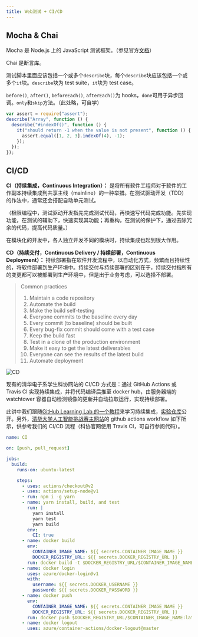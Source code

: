 ```yaml
---
title: Web测试 + CI/CD
---
```


## Mocha & Chai

Mocha 是 Node.js 上的 JavaScript 测试框架。（参见官方[文档](https://mochajs.org/)）

Chai 是断言库。

测试脚本里面应该包括一个或多个`describe`块，每个`describe`块应该包括一个或多个`it`块。`describe`块为 test suite，`it`块为 test case。

`before()`, `after()`, `beforeEach()`, `afterEach()`为 hooks，`done`可用于异步回调。`only`和`skip`方法。（此处略，可自学）

```javascript
var assert = require("assert");
describe("Array", function () {
  describe("#indexOf()", function () {
    it("should return -1 when the value is not present", function () {
      assert.equal([1, 2, 3].indexOf(4), -1);
    });
  });
});
```

## CI/CD

<strong>CI（持续集成，Continuous Integration）：</strong>
是将所有软件工程师对于软件的工作副本持续集成到共享主线（mainline）的一种举措。在测试驱动开发（TDD）的作法中，通常还会搭配自动单元测试。

（极限编程中，测试驱动开发指先完成测试代码，再快速写代码完成功能。先实现功能，在测试的辅助下，快速实现其功能；再重构，在测试的保护下，通过去除冗余的代码，提高代码质量。）

在模块化的开发中，各人独立开发不同的模块时，持续集成也起到很大作用。

<strong>
  CD（持续交付，Continuous Delivery / 持续部署，Continuous Deployment）：
</strong>
持续部署指在软件开发流程中，以自动化方式，频繁而且持续性的，将软件部署到生产环境中。持续交付与持续部署的区别在于，持续交付指所有的变更都可以被部署到生产环境中，但是出于业务考虑，可以选择不部署。

> Common practices
>
> 1. Maintain a code repository
> 2. Automate the build
> 3. Make the build self-testing
> 4. Everyone commits to the baseline every day
> 5. Every commit (to baseline) should be built
> 6. Every bug-fix commit should come with a test case
> 7. Keep the build fast
> 8. Test in a clone of the production environment
> 9. Make it easy to get the latest deliverables
> 10. Everyone can see the results of the latest build
> 11. Automate deployment

![CD](assets/CD.png)

现有的清华电子系学生科协网站的 CI/CD 方式是：通过 GitHub Actions 或 Travis CI 实现持续集成，并将代码编译后推至 docker hub，由服务器端的 watchtower 容器自动检测镜像的更新并自动拉取运行，实现持续部署。

此讲中我们跟随[GitHub Learning Lab 的一个教程](https://lab.github.com/githubtraining/github-actions:-continuous-integration)来学习持续集成，[实验仓库](https://github.com/boltma/github-actions-for-ci)公开。另外，[清华大学人工智能挑战赛主网站](https://thu-ai.net)的 github actions workflow 如下所示，供参考我们的 CI/CD 流程（科协官网使用 Travis CI，可自行参阅代码）。

```yml
name: CI

on: [push, pull_request]

jobs:
  build:
    runs-on: ubuntu-latest

    steps:
      - uses: actions/checkout@v2
      - uses: actions/setup-node@v1
      - run: npm i -g yarn
      - name: yarn install, build, and test
        run: |
          yarn install
          yarn test
          yarn build
        env:
          CI: true
      - name: docker build
        env:
          CONTAINER_IMAGE_NAME: ${{ secrets.CONTAINER_IMAGE_NAME }}
          DOCKER_REGISTRY_URL: ${{ secrets.DOCKER_REGISTRY_URL }}
        run: docker build -t $DOCKER_REGISTRY_URL/$CONTAINER_IMAGE_NAME:latest .
      - name: docker login
        uses: azure/docker-login@v1
        with:
          username: ${{ secrets.DOCKER_USERNAME }}
          password: ${{ secrets.DOCKER_PASSWORD }}
      - name: docker push
        env:
          CONTAINER_IMAGE_NAME: ${{ secrets.CONTAINER_IMAGE_NAME }}
          DOCKER_REGISTRY_URL: ${{ secrets.DOCKER_REGISTRY_URL }}
        run: docker push $DOCKER_REGISTRY_URL/$CONTAINER_IMAGE_NAME:latest
      - name: docker logout
        uses: azure/container-actions/docker-logout@master
```

